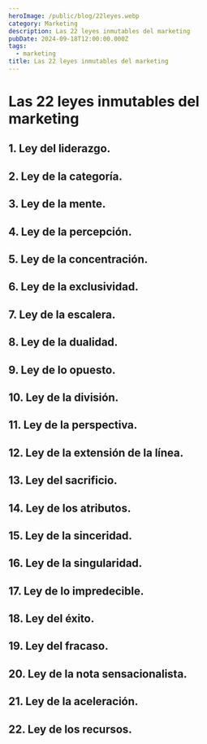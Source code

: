 ```yaml
---
heroImage: /public/blog/22leyes.webp
category: Marketing
description: Las 22 leyes inmutables del marketing
pubDate: 2024-09-18T12:00:00.000Z
tags:
  - marketing
title: Las 22 leyes inmutables del marketing
---
```


# Las 22 leyes inmutables del marketing

## 1. Ley del liderazgo. 

## 2. Ley de la categoría. 

## 3. Ley de la mente.

## 4. Ley de la percepción. 

## 5. Ley de la concentración. 

## 6. Ley de la exclusividad. 

## 7. Ley de la escalera. 

## 8. Ley de la dualidad. 

## 9. Ley de lo opuesto. 

## 10. Ley de la división. 

## 11. Ley de la perspectiva. 

## 12. Ley de la extensión de la línea. 

## 13. Ley del sacrificio. 

## 14. Ley de los atributos. 

## 15. Ley de la sinceridad. 

## 16. Ley de la singularidad. 

## 17. Ley de lo impredecible. 

## 18. Ley del éxito. 

## 19. Ley del fracaso. 

## 20. Ley de la nota sensacionalista. 

## 21. Ley de la aceleración. 

## 22. Ley de los recursos. 
